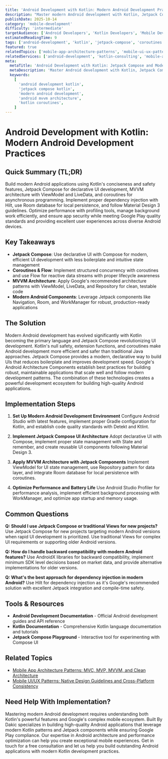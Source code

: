 ```yaml
---
title: 'Android Development with Kotlin: Modern Android Development Practices'
description: "Master modern Android development with Kotlin, Jetpack Compose, MVVM architecture, coroutines, and Google's latest development best practices."
publishDate: 2025-10-14
category: 'mobile-development'
difficulty: 'intermediate'
targetAudience: ['Android Developers', 'Kotlin Developers', 'Mobile Developers']
estimatedReadingTime: 9
tags: ['android-development', 'kotlin', 'jetpack-compose', 'coroutines', 'android-architecture']
featured: true
relatedTopics: ['mobile-app-architecture-patterns', 'mobile-ui-ux-patterns', 'mobile-app-performance-memory']
relatedServices: ['android-development', 'kotlin-consulting', 'mobile-app-development']
meta:
  metaTitle: 'Android Development with Kotlin: Jetpack Compose and Modern Practices Guide'
  metaDescription: 'Master Android development with Kotlin, Jetpack Compose, MVVM architecture, and coroutines. Learn modern Android development practices.'
  keywords:
    [
      'android development kotlin',
      'jetpack compose kotlin',
      'modern android development',
      'android mvvm architecture',
      'kotlin coroutines',
    ]
---
```


# Android Development with Kotlin: Modern Android Development Practices

## Quick Summary (TL;DR)

Build modern Android applications using Kotlin's conciseness and safety features, Jetpack Compose for declarative UI development, MVVM architecture with ViewModel and LiveData, and coroutines for asynchronous programming. Implement proper dependency injection with Hilt, use Room database for local persistence, and follow Material Design 3 guidelines. Optimize performance with profiling tools, manage background work efficiently, and ensure app security while meeting Google Play quality standards and providing excellent user experiences across diverse Android devices.

## Key Takeaways

- **Jetpack Compose**: Use declarative UI with Compose for modern, efficient UI development with less boilerplate and intuitive state management
- **Coroutines & Flow**: Implement structured concurrency with coroutines and use Flow for reactive data streams with proper lifecycle awareness
- **MVVM Architecture**: Apply Google's recommended architecture patterns with ViewModel, LiveData, and Repository for clean, testable code
- **Modern Android Components**: Leverage Jetpack components like Navigation, Room, and WorkManager for robust, production-ready applications

## The Solution

Modern Android development has evolved significantly with Kotlin becoming the primary language and Jetpack Compose revolutionizing UI development. Kotlin's null safety, extension functions, and coroutines make Android development more efficient and safer than traditional Java approaches. Jetpack Compose provides a modern, declarative way to build UIs that reduces boilerplate and improves development speed. Google's Android Architecture Components establish best practices for building robust, maintainable applications that scale well and follow modern development patterns. The combination of these technologies creates a powerful development ecosystem for building high-quality Android applications.

## Implementation Steps

1. **Set Up Modern Android Development Environment**
   Configure Android Studio with latest features, implement proper Gradle configuration for Kotlin, and establish code quality standards with Detekt and Ktlint.

2. **Implement Jetpack Compose UI Architecture**
   Adopt declarative UI with Compose, implement proper state management with State and remember, and create reusable UI components following Material Design 3.

3. **Apply MVVM Architecture with Jetpack Components**
   Implement ViewModel for UI state management, use Repository pattern for data layer, and integrate Room database for local persistence with coroutines.

4. **Optimize Performance and Battery Life**
   Use Android Studio Profiler for performance analysis, implement efficient background processing with WorkManager, and optimize app startup and memory usage.

## Common Questions

**Q: Should I use Jetpack Compose or traditional Views for new projects?**
Use Jetpack Compose for new projects targeting modern Android versions when rapid UI development is prioritized. Use traditional Views for complex UI requirements or supporting older Android versions.

**Q: How do I handle backward compatibility with modern Android features?**
Use AndroidX libraries for backward compatibility, implement minimum SDK level decisions based on market data, and provide alternative implementations for older versions.

**Q: What's the best approach for dependency injection in modern Android?**
Use Hilt for dependency injection as it's Google's recommended solution with excellent Jetpack integration and compile-time safety.

## Tools & Resources

- **Android Development Documentation** - Official Android development guides and API reference
- **Kotlin Documentation** - Comprehensive Kotlin language documentation and tutorials
- **Jetpack Compose Playground** - Interactive tool for experimenting with Compose UI

## Related Topics

- [Mobile App Architecture Patterns: MVC, MVP, MVVM, and Clean Architecture](/topics/mobile-app-architecture-patterns)
- [Mobile UI/UX Patterns: Native Design Guidelines and Cross-Platform Consistency](/topics/mobile-ui-ux-patterns)

## Need Help With Implementation?

Mastering modern Android development requires understanding both Kotlin's powerful features and Google's complex mobile ecosystem. Built By Dakic specializes in building high-quality Android applications that leverage modern Kotlin patterns and Jetpack components while ensuring Google Play compliance. Our expertise in Android architecture and performance optimization can help you create exceptional mobile experiences. Get in touch for a free consultation and let us help you build outstanding Android applications with modern Kotlin development practices.
